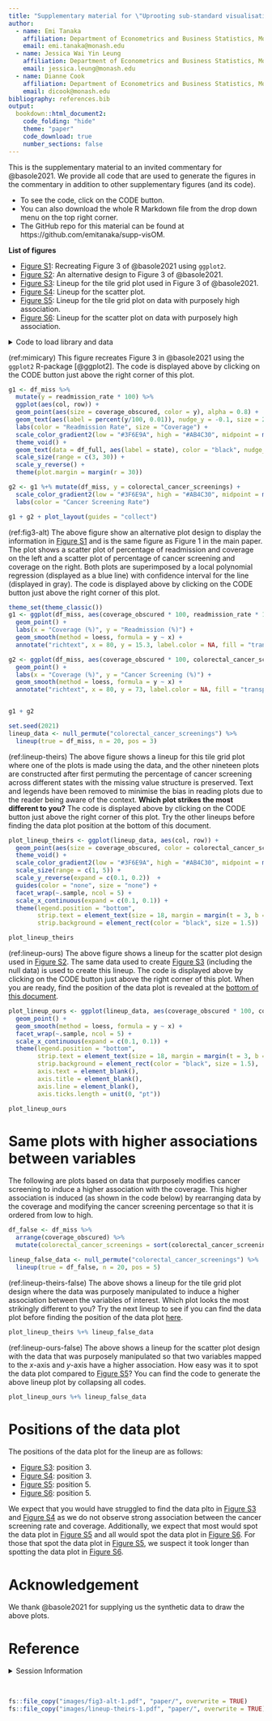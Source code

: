 ```yaml
---
title: "Supplementary material for \"Uprooting sub-standard visualisation practices for decision-making in operational management\""
author:
  - name: Emi Tanaka
    affiliation: Department of Econometrics and Business Statistics, Monash University, Melbourne, VIC 3800
    email: emi.tanaka@monash.edu
  - name: Jessica Wai Yin Leung
    affiliation: Department of Econometrics and Business Statistics, Monash University, Melbourne, VIC 3800
    email: jessica.leung@monash.edu
  - name: Dianne Cook
    affiliation: Department of Econometrics and Business Statistics, Monash University, Melbourne, VIC 3800
    email: dicook@monash.edu
bibliography: references.bib 
output:
  bookdown::html_document2:
    code_folding: "hide"
    theme: "paper"
    code_download: true
    number_sections: false
---
```



This is the supplementary material to an invited commentary for @basole2021. We provide all code that are used to generate the figures in the commentary in addition to other supplementary figures (and its code). 


<ul class="fa-ul">
  <li><span class="fa-li"><i class="fas fa-code"></i></span> To see the code, click on the CODE button. </li>
  <li><span class="fa-li"><i class="fas fa-download"></i></span> You can also download the whole R Markdown file from the drop down menu on the top right corner.</li>
  <li><span class="fa-li"><i class="fab fa-github"></i></span> The GitHub repo for this material can be found at https://github.com/emitanaka/supp-visOM. </li>
</ul>

**List of figures** 

* [Figure S1](#fig:mimic-original): Recreating Figure 3 of @basole2021 using `ggplot2`. 
* [Figure S2](#fig:fig3-alt): An alternative design to Figure 3 of @basole2021.
* [Figure S3](#fig:lineup-theirs): Lineup for the tile grid plot used in Figure 3 of @basole2021.
* [Figure S4](#fig:lineup-ours): Lineup for the scatter plot. 
* [Figure S5](#fig:lineup-theirs-false): Lineup for the tile grid plot on data with purposely high association.
* [Figure S6](#fig:lineup-ours-false): Lineup for the scatter plot on data with purposely high association.

<details>
<summary>Code to load library and data</summary>
```r
library(tidyverse)
library(ggtext)
library(patchwork)
library(readxl)
library(nullabor)
library(here)
library(janitor)
library(scales)
```

```r
htmltools::tagList(rmarkdown::html_dependency_font_awesome())
knitr::opts_chunk$set(fig.path = "images/",
                      dev = c("png", "pdf", "svg"),
                      cache = TRUE,
                      cache.path = "cache/",
                      message = FALSE,
                      warning = FALSE)
```



```r
df_full <- read_xlsx(here("data/MaskedCoverage-Fig3.xlsx")) %>% 
  clean_names() %>% 
  add_row(state = c("OR", "WY", "SD", "WV", "DC", "AL")) %>% 
  mutate(row = case_when(
    state %in% c("ME") ~ 1L,
    state %in% c("VT", "NH") ~ 2L,
    state %in% c("WA", "ID", "MT", "ND", "MN", "IL", "WI", "MI", "NY", "RI", "MA") ~ 3L,
    state %in% c("OR", "NV", "WY", "SD", "IA", "IN", "OH", "PA", "NJ", "CT") ~ 4L,
    state %in% c("CA", "UT", "CO", "NE", "MO", "KY", "WV", "VA", "MD", "DE") ~ 5L,
    state %in% c("AZ", "NM", "KS", "AR", "TN", "NC", "SC", "DC") ~ 6L,
    state %in% c("OK", "LA", "MS", "AL", "GA") ~ 7L,
    state %in% c("TX", "FL") ~ 8L,
                         TRUE ~ 0L),
    col = case_when(
      state %in% c("WA", "OR", "CA") ~ 1L,
      state %in% c("ID", "NV", "UT", "AZ") ~ 2L,
      state %in% c("MT", "WY", "CO", "NM") ~ 3L,
      state %in% c("ND", "SD", "NE", "KS", "OK", "TX") ~ 4L,
      state %in% c("MN", "IA", "MO", "AR", "LA") ~ 5L,
      state %in% c("IL", "IN", "KY", "TN", "MS") ~ 6L,
      state %in% c("WI", "OH", "WV", "NC", "AL") ~ 7L,
      state %in% c("MI", "PA", "VA", "SC", "GA") ~ 8L,
      state %in% c("NY", "NJ", "MD", "DC", "FL") ~ 9L,
      state %in% c("VT", "RI", "CT", "DE") ~ 10L,
      state %in% c("ME", "NH", "MA") ~ 11L,
      TRUE ~ 0L
    ))

df_miss <- df_full %>% 
  filter(!is.na(readmission_rate))
```
</details>

(ref:mimicary) This figure recreates Figure 3 in @basole2021 using the `ggplot2` R-package [@ggplot2]. The code is displayed above by clicking on the CODE button just above the right corner of this plot.

```r
g1 <- df_miss %>% 
  mutate(y = readmission_rate * 100) %>% 
  ggplot(aes(col, row)) +
  geom_point(aes(size = coverage_obscured, color = y), alpha = 0.8) +
  geom_text(aes(label = percent(y/100, 0.01)), nudge_y = -0.1, size = 2.5) +
  labs(color = "Readmission Rate", size = "Coverage") +
  scale_color_gradient2(low = "#3F6E9A", high = "#AB4C30", midpoint = median(df_miss$readmission_rate * 100), mid = "#ffffe0") +
  theme_void() +
  geom_text(data = df_full, aes(label = state), color = "black", nudge_y = 0.05) +
  scale_size(range = c(3, 30)) +
  scale_y_reverse() +
  theme(plot.margin = margin(r = 30))

g2 <- g1 %+% mutate(df_miss, y = colorectal_cancer_screenings) + 
  scale_color_gradient2(low = "#3F6E9A", high = "#AB4C30", midpoint = median(df_miss$colorectal_cancer_screenings), mid = "#ffffe0") +
  labs(color = "Cancer Screening Rate")

g1 + g2 + plot_layout(guides = "collect") 
```

(ref:fig3-alt) The above figure show an alternative plot design to display the information in [Figure S1](#fig:mimic-original) and is the same figure as Figure 1 in the main paper. The plot shows a scatter plot of percentage of readmission and coverage on the left and a scatter plot of percentage of cancer screening and coverage on the right. Both plots are superimposed by a local polynomial regression (displayed as a blue line) with confidence interval for the line (displayed in gray). The code is displayed above by clicking on the CODE button just above the right corner of this plot.
 
```r
theme_set(theme_classic())
g1 <- ggplot(df_miss, aes(coverage_obscured * 100, readmission_rate * 100)) +
  geom_point() +
  labs(x = "Coverage (%)", y = "Readmission (%)") +
  geom_smooth(method = loess, formula = y ~ x) +
  annotate("richtext", x = 80, y = 15.3, label.color = NA, fill = "transparent", label = glue::glue("R<sup>2</sup> = {scales::comma(cor(df_miss$coverage_obscured, df_miss$readmission_rate)^2, 0.001)}")) 

g2 <- ggplot(df_miss, aes(coverage_obscured * 100, colorectal_cancer_screenings)) +
  geom_point() +
  labs(x = "Coverage (%)", y = "Cancer Screening (%)") +
  geom_smooth(method = loess, formula = y ~ x) +
  annotate("richtext", x = 80, y = 73, label.color = NA, fill = "transparent", label = glue::glue("R<sup>2</sup> = {scales::comma(cor(df_miss$coverage_obscured, df_miss$colorectal_cancer_screenings)^2, 0.001)}")) 


g1 + g2 
```

```r
set.seed(2021)
lineup_data <- null_permute("colorectal_cancer_screenings") %>% 
  lineup(true = df_miss, n = 20, pos = 3)
```

(ref:lineup-theirs) The above figure shows a lineup for this tile grid plot where one of the plots is made using the data, and the other nineteen plots are constructed after first permuting the percentage of cancer screening across different states with the missing value structure is preserved. Text and legends have been removed to minimise the bias in reading plots due to the reader being aware of the context. **Which plot strikes the most different to you?**  The code is displayed above by clicking on the CODE button just above the right corner of this plot. Try the other lineups before finding the data plot position at the bottom of this document.

```r
plot_lineup_theirs <- ggplot(lineup_data, aes(col, row)) +
  geom_point(aes(size = coverage_obscured, color = colorectal_cancer_screenings), alpha = 0.8) +
  theme_void() + 
  scale_color_gradient2(low = "#3F6E9A", high = "#AB4C30", midpoint = median(df_miss$colorectal_cancer_screenings), mid = "#ffffe0") +
  scale_size(range = c(1, 5)) +
  scale_y_reverse(expand = c(0.1, 0.2))  +
  guides(color = "none", size = "none") + 
  facet_wrap(~.sample, ncol = 5) +
  scale_x_continuous(expand = c(0.1, 0.1)) + 
  theme(legend.position = "bottom",
        strip.text = element_text(size = 18, margin = margin(t = 3, b = 3)),
        strip.background = element_rect(color = "black", size = 1.5))

plot_lineup_theirs
```

(ref:lineup-ours) The above figure shows a lineup for the scatter plot design used in [Figure S2](#fig:fig3-alt). The same data used to create [Figure S3](#fig:lineup-theirs) (including the null data) is used to create this lineup. The code is displayed above by clicking on the CODE button just above the right corner of this plot. When you are ready, find the position of the data plot is revealed at the [bottom of this document](#position).

```r
plot_lineup_ours <- ggplot(lineup_data, aes(coverage_obscured * 100, colorectal_cancer_screenings)) +
  geom_point() +  
  geom_smooth(method = loess, formula = y ~ x) +
  facet_wrap(~.sample, ncol = 5) +
  scale_x_continuous(expand = c(0.1, 0.1)) + 
  theme(legend.position = "bottom",
        strip.text = element_text(size = 18, margin = margin(t = 3, b = 3)),
        strip.background = element_rect(color = "black", size = 1.5),
        axis.text = element_blank(),
        axis.title = element_blank(),
        axis.line = element_blank(),
        axis.ticks.length = unit(0, "pt"))

plot_lineup_ours
```



# Same plots with higher associations between variables

The following are plots based on data that purposely modifies cancer screening to induce a higher association with the coverage. This higher association is induced (as shown in the code below) by rearranging data by the coverage and modifying the cancer screening percentage so that it is ordered from low to high. 

```r
df_false <- df_miss %>% 
  arrange(coverage_obscured) %>% 
  mutate(colorectal_cancer_screenings = sort(colorectal_cancer_screenings))

lineup_false_data <- null_permute("colorectal_cancer_screenings") %>% 
  lineup(true = df_false, n = 20, pos = 5)
```

(ref:lineup-theirs-false) The above shows a lineup for the tile grid plot design where the data was purposely manipulated to induce a higher association between the variables of interest. Which plot looks the most strikingly different to you? Try the next lineup to see if you can find the data plot before finding the position of the data plot [here](#position).

```r
plot_lineup_theirs %+% lineup_false_data
```

(ref:lineup-ours-false) The above shows a lineup for the scatter plot design with the data that was purposely manipulated so that two variables mapped to the $x$-axis and $y$-axis have a higher association. How easy was it to spot the data plot compared to [Figure S5](#fig:lineup-theirs-false)? You can find the code to generate the above lineup plot by collapsing all codes. 

```r
plot_lineup_ours %+% lineup_false_data
```

# Positions of the data plot {#position}

The positions of the data plot for the lineup are as follows:

* [Figure S3](#fig:lineup-theirs): position 3. 
* [Figure S4](#fig:lineup-ours): position 3. 
* [Figure S5](#fig:lineup-theirs-false): position 5. 
* [Figure S6](#fig:lineup-ours-false): position 5. 

We expect that you would have struggled to find the data plto in [Figure S3](#fig:lineup-theirs) and [Figure S4](#fig:lineup-ours) as we do not observe strong association between the cancer screening rate and coverage. Additionally, we expect that most would spot the data plot in [Figure S5](#fig:lineup-theirs-false) and all would spot the data plot in [Figure S6](#fig:lineup-ours-false). For those that spot the data plot in [Figure S5](#fig:lineup-theirs-false), we suspect it took longer than spotting the data plot in [Figure S6](#fig:lineup-ours-false). 

# Acknowledgement 

We thank @basole2021 for supplying us the synthetic data to draw the above plots. 

# Reference

<details>
<summary>Session Information</summary>
```r
sessioninfo::session_info()
```
</details>

  
<br>


```r
fs::file_copy("images/fig3-alt-1.pdf", "paper/", overwrite = TRUE)
fs::file_copy("images/lineup-theirs-1.pdf", "paper/", overwrite = TRUE)
```

